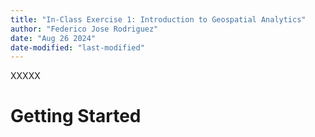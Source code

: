 ```yaml
---
title: "In-Class Exercise 1: Introduction to Geospatial Analytics"
author: "Federico Jose Rodriguez"
date: "Aug 26 2024"
date-modified: "last-modified"
---
```


XXXXX

# Getting Started
